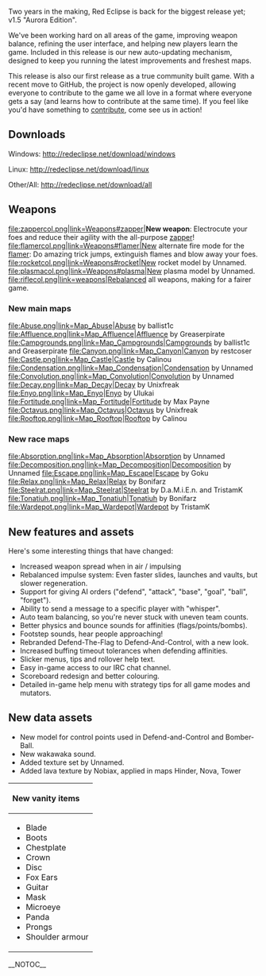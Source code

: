 
Two years in the making, Red Eclipse is back for the biggest release yet; v1.5 "Aurora Edition".

We've been working hard on all areas of the game, improving weapon balance, refining the user interface, and helping new players learn the game. Included in this release is our new auto-updating mechanism, designed to keep you running the latest improvements and freshest maps.

This release is also our first release as a true community built game. With a recent move to GitHub, the project is now openly developed, allowing everyone to contribute to the game we all love in a format where everyone gets a say (and learns how to contribute at the same time). If you feel like you'd have something to [[How to contribute|contribute]], come see us in action!

==Downloads==

Windows: http://redeclipse.net/download/windows

Linux: http://redeclipse.net/download/linux

Other/All: http://redeclipse.net/download/all

==Weapons==
<gallery>
file:zappercol.png|link=Weapons#zapper|'''New weapon''': Electrocute your foes and reduce their agility with the all-purpose [[Weapons#zapper|zapper]]!
file:flamercol.png|link=Weapons#flamer|New alternate fire mode for the [[weapons#flamer|flamer]]: Do amazing trick jumps, extinguish flames and blow away your foes.
file:rocketcol.png|link=Weapons#rocket|New rocket model by Unnamed.
file:plasmacol.png|link=Weapons#plasma|New plasma model by Unnamed.
file:riflecol.png|link=weapons|Rebalanced all weapons, making for a fairer game.
</gallery>

===New main maps===

<gallery>
file:Abuse.png|link=Map_Abuse|[[Map_Abuse|Abuse]] by ballist1c
file:Affluence.png|link=Map_Affluence|[[Map_Affluence|Affluence]] by Greaserpirate
file:Campgrounds.png|link=Map_Campgrounds|[[Map_Campgrounds|Campgrounds]] by ballist1c and Greaserpirate
file:Canyon.png|link=Map_Canyon|[[Map_Canyon|Canyon]] by restcoser
file:Castle.png|link=Map_Castle|[[Map_Castle|Castle]] by Calinou
file:Condensation.png|link=Map_Condensation|[[Map_Condensation|Condensation]] by Unnamed
file:Convolution.png|link=Map_Convolution|[[Map_Convolution|Convolution]] by Unnamed
file:Decay.png|link=Map_Decay|[[Map_Decay|Decay]] by Unixfreak
file:Enyo.png|link=Map_Enyo|[[Map_Enyo|Enyo]] by Ulukai
file:Fortitude.png|link=Map_Fortitude|[[Map_Fortitude|Fortitude]] by Max Payne
file:Octavus.png|link=Map_Octavus|[[Map_Octavus|Octavus]] by Unixfreak
file:Rooftop.png|link=Map_Rooftop|[[Map_Rooftop|Rooftop]] by Calinou
</gallery>

===New race maps===
<gallery>
file:Absorption.png|link=Map_Absorption|[[Map_Absorption|Absorption]] by Unnamed
file:Decomposition.png|link=Map_Decomposition|[[Map_Decomposition|Decomposition]] by Unnamed
file:Escape.png|link=Map_Escape|[[Map_Escape|Escape]] by Goku
file:Relax.png|link=Map_Relax|[[Map_Relax|Relax]] by Bonifarz
file:Steelrat.png|link=Map_Steelrat|[[Map_Steelrat|Steelrat]] by D.a.M.i.E.n. and TristamK
file:Tonatiuh.png|link=Map_Tonatiuh|[[Map_Tonatiuh|Tonatiuh]] by Bonifarz
file:Wardepot.png|link=Map_Wardepot|[[Map_Wardepot|Wardepot]] by TristamK
</gallery>

==New features and assets==

Here's some interesting things that have changed:
* Increased weapon spread when in air / impulsing
* Rebalanced impulse system: Even faster slides, launches and vaults, but slower regeneration.
* Support for giving AI orders ("defend", "attack", "base", "goal", "ball", "forget").
* Ability to send a message to a specific player with "whisper".
* Auto team balancing, so you're never stuck with uneven team counts.
* Better physics and bounce sounds for affinities (flags/points/bombs).
* Footstep sounds, hear people approaching!
* Rebranded Defend-The-Flag to Defend-And-Control, with a new look.
* Increased buffing timeout tolerances when defending affinities.
* Slicker menus, tips and rollover help text.
* Easy in-game access to our IRC chat channel.
* Scoreboard redesign and better colouring.
* Detailed in-game help menu with strategy tips for all game modes and mutators.

==New data assets==

* New model for control points used in Defend-and-Control and Bomber-Ball.
* New wakawaka sound.
* Added texture set by Unnamed.
* Added lava texture by Nobiax, applied in maps Hinder, Nova, Tower

{| class="collapsible collapsed"
!style="text-align:left;"|New vanity items
|-
|
* Blade
* Boots
* Chestplate
* Crown
* Disc
* Fox Ears
* Guitar
* Mask
* Microeye
* Panda
* Prongs
* Shoulder armour
|}

__NOTOC__